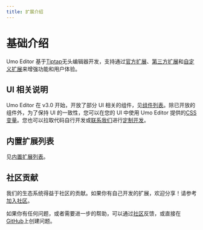 ```yaml
---
title: 扩展介绍
---
```


# 基础介绍

Umo Editor 基于[Tiptap](https://tiptap.dev/)无头编辑器开发，支持通过[官方扩展](https://tiptap.dev/docs/editor/extensions)、[第三方扩展](https://www.npmjs.com/search?q=tiptap%20extension)和[自定义扩展](https://tiptap.dev/docs/editor/guide/custom-extensions)来增强功能和用户体验。


## UI 相关说明

Umo Editor 在 v3.0 开始，开放了部分 UI 相关的组件，见[组件列表](./components)。除已开放的组件外，为了保持 UI 的一致性，您可以在您的 UI 中使用 Umo Editor 提供的[CSS 变量](./themes#css-变量)。您也可以拉取代码自行开发或[联系我们](./#联系我们)进行[定制开发](./customization)。

## 内置扩展列表

见[内置扩展列表](./extensions/built-in)。

## 社区贡献

我们的生态系统得益于社区的贡献。如果你有自己开发的扩展，欢迎分享！请参考[加入社区](./#加入社区)。

如果你有任何问题，或者需要进一步的帮助，可以通过[社区](/https://github.com/umodoc/editor/discussions)反馈，或直接在[GitHub](https://github.com/umodoc/editor/issues)上创建问题。